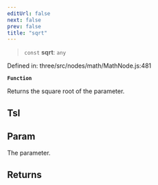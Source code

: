 ```yaml
---
editUrl: false
next: false
prev: false
title: "sqrt"
---
```


> `const` **sqrt**: `any`

Defined in: three/src/nodes/math/MathNode.js:481

**`Function`**

Returns the square root of the parameter.

## Tsl

## Param

The parameter.

## Returns

